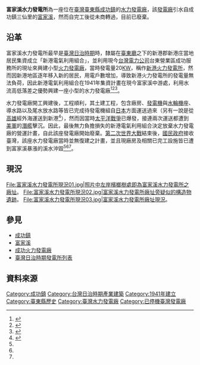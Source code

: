 {{Infobox power station 
| name               = 富家溪水力發電所
| official_name      =
| image              = 
| image_size         =
| image_caption      = 
| image_alt          = 
| location_map       = Taiwan
| location_map_width = 
| location_map_text  = 
| lat_d     = 
| lat_m     = 
| lat_s     = 
| lat_NS    = N
| long_d    = 
| long_m    = 
| long_s    = 
| long_EW   = E
| coordinates_type   = type:landmark
| coordinates_display= inline,title
| coordinates_ref    = 
| country            = {{ROC-TW}}
| locale             = [[臺東縣|臺東縣]][[成功鎮|成功鎮]]境內
| status             = 已廢棄
| construction_began = 1941年（日治時期興建）
| commissioned       = 
| licence_expires    = 
| decommissioned     = 
| cost               = 
| owner              = [[新港電氣利用組合|新港電氣利用組合]]
| operator           = [[新港電氣利用組合|新港電氣利用組合]]
| developer          = [[新港電氣利用組合|新港電氣利用組合]]
| constructor        = [[新港電氣利用組合|新港電氣利用組合]]
| upper_reservoir    = 
| upper_res_capacity = 
| upper_res_catchment= 
| upper_res_area     = 
| upper_res_depth    = 
| lower_reservoir    =
| lower_res_capacity = 
| lower_res_catchment= 
| lower_res_area     = 
| lower_res_depth    = 
| typeR              = RV
| penstocksR          = 
| pump_gen_unitsR     = 
| ps_gen_unitsR       = 
| pumping_unitsR      = 
| turbine_manu_pspR   = 
| hydraulic_headR     = 
| upper_res_spillwaysR= 
| upper_res_dischargeR= 
| lower_res_spillwaysR= 
| lower_res_dischargeR= 
| installed_capacity = 
| max_planned_cap    = 
| capacity_factor    = 
| average_annual_gen = 
| net_generation     = 
| website            = 
| as_of              = 
| extra              = 
}}
'''富家溪水力發電所'''為一座位在[[臺灣|臺灣]][[臺東縣|臺東縣]][[成功鎮|成功鎮]]的[[水力發電廠|水力發電廠]]，該[[發電廠|發電廠]]引水自成功鎮三仙里的[[富家溪|富家溪]]，然而自完工後從未商轉過，目前已廢棄。

== 沿革 ==
富家溪水力發電所最早是[[臺灣日治時期|臺灣日治時期]]時，隸屬在[[臺東廳|臺東廳]]之下的新港郡新港庄當地居民集資成立「新港電氣利用組合」，並利用現今[[台灣電力公司|台灣電力公司]]台東營業區成功服務所的現址來興建小型[[火力發電廠|火力發電廠]]，當時發電量20[[KW|KW]]，稱作[[成功火力發電廠|新港火力發電所]]，然而因新港地區逐年移入新的居民，用電戶數增加，導致新港火力發電所的發電量無法負荷，因此新港電氣利用組合在1941年集資計畫在現今富家溪中游處，利用水流高低落差之優勢興建一座小型的水力發電廠<ref name="台灣社區通">{{cite web|url=https://sixstar.moc.gov.tw/blog/aisang/myBlogArticleAction.do?method=doListArticleByPk&articleId=46388|title=台灣社區通 台東縣成功鎮成功愛鄉協會 成功供電滄桑史|author=|publisher=行政院文化部台灣社區通|accessdate=2016-01-22|deadurl=yes|archiveurl=https://web.archive.org/web/20150219161943/https://sixstar.moc.gov.tw/blog/aisang/myBlogArticleAction.do?method=doListArticleByPk&articleId=46388|archivedate=2015-02-19}}</ref><ref name="蔴荖漏紀實" >{{cite book |author=邱陽菫 |authorlink= |coauthors= |title=臺東蔴荖漏紀實 |year=2008-01-20 |publisher=臺東縣政府文化處|location=臺灣臺東縣 |isbn=9789860128871 }}</ref><ref name="臺東文獻">{{cite web|url=http://teia.tw/zh-hant/env-trust/action/27/9143|title=臺東文獻 復刊 第14期|author=王河盛|publisher=臺東縣政府|date=2008年11月30日|accessdate=2016-01-22|archive-date=2020-08-12|archive-url=https://web.archive.org/web/20200812062425/https://teia.tw/zh-hant/env-trust/action/27/9143|dead-url=yes}}</ref>。

水力發電廠開工興建後，工程順利，其土建工程，包含廠房、[[發電機|發電機]]與[[水輪機|水輪機]]座、導水路以及尾水放水路等皆已完成待發電機組自[[日本|日本]]方面運送過來（另有一說是從[[高雄|高雄]]經外海運送到新港<ref name="臺灣環境資訊協會">{{cite web|url=http://teia.tw/zh-hant/env-trust/action/27/9143|title=【比西里岸傳統領域解密系列2】山林寶庫之二 Kinafukaw & Tingkikaysya|author=比西里岸學田小農夫|publisher=社團法人台灣環境資訊協會|date=2015年12月10日|accessdate=2016-01-22|archive-date=2020-08-12|archive-url=https://web.archive.org/web/20200812062425/https://teia.tw/zh-hant/env-trust/action/27/9143|dead-url=yes}}</ref>），然而因當時[[太平洋戰爭|太平洋戰爭]]已爆發，接連兩次運送都遭到[[美軍|美軍]]的[[潛艦|潛艦]]擊沉。因此，最後無力負擔損失的新港電氣利用組合決定放棄水力發電廠的營運計畫，自此該座發電廠開始廢棄。[[第二次世界大戰|第二次世界大戰]]結束後，[[國民政府|國民政府]]接收臺灣，該座水力發電廠當時並無復建之計畫，並且現廠房及相關已完工設施皆已遭到富家溪暴漲的溪水沖毀<ref name="台灣社區通"/><ref name="蔴荖漏紀實" /><ref name="臺東文獻"/>。

== 現況 ==
<gallery>

File:富家溪水力發電所現況01.jpg|照片中左岸檳榔樹處即為富家溪水力發電所之廠址。
File:富家溪水力發電所現況02.jpg|富家溪水力發電所廠址旁疑似的構造物遺跡。
File:富家溪水力發電所現況03.jpg|富家溪水力發電所廠址現況。
</gallery>

== 參見 ==
* [[成功鎮|成功鎮]]
* [[富家溪|富家溪]]
* [[成功火力發電廠|成功火力發電廠]]
* [[臺灣日治時期發電所列表|臺灣日治時期發電所列表]]

== 資料來源 ==
{{reflist}}

{{台灣日治時期發電所}}

[[Category:成功鎮|Category:成功鎮]]
[[Category:台灣日治時期產業建築|Category:台灣日治時期產業建築]]
[[Category:1941年建立|Category:1941年建立]]
[[Category:臺東縣歷史|Category:臺東縣歷史]]
[[Category:臺灣水力發電廠|Category:臺灣水力發電廠]]
[[Category:已停機臺灣發電廠|Category:已停機臺灣發電廠]]